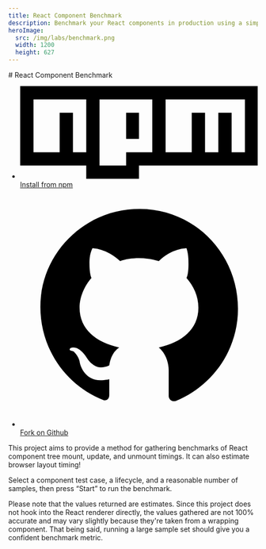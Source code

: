 ```yaml
---
title: React Component Benchmark
description: Benchmark your React components in production using a simple library.
heroImage:
  src: /img/labs/benchmark.png
  width: 1200
  height: 627
---
```



<div class="flex grow flex-col bg-slate-100 p-2 dark:bg-slate-900 md:p-4 lg:p-8">

<Prose>
# React Component Benchmark

<div class="not-prose">
	<ul class="flex flex-row gap-4">
		<li>
			<a
				href="https://npmjs.com/package/react-component-benchmark"
				class="flex flex-row gap-2 whitespace-nowrap rounded py-2 px-4 font-bold text-blue-600 outline-none hover:bg-blue-400/20 hover:text-blue-800 focus-visible:ring-4 focus-visible:ring-blue-200 dark:text-blue-200 dark:hover:bg-blue-500/20 dark:hover:text-blue-100 dark:focus-visible:ring-blue-500/20"
			>
				<svg class="inline w-6 fill-current" xmlns="http://www.w3.org/2000/svg" viewBox="0 0 2500 975" aria-hidden>
					<path d="M1114.86 555.02H1250V279.922H1114.86V555.02Z" />
					<path
						fill-rule="evenodd"
						clip-rule="evenodd"
						d="M0 834.941V0H2500V834.941H1250V974.902H694.98V834.941H0ZM139.961 139.961H694.98V694.98H555.02V279.922H415.059V694.98H139.961V139.961ZM834.941 834.941V139.961H1389.96V694.98H1114.86V834.941H834.941ZM1529.92 139.961H2364.86V694.98H2224.9V279.922H2084.94V694.98H1944.98V279.922H1805.02V694.98H1529.92V139.961Z"
					/>
				</svg>
				Install from npm
			</a>
		</li>
		<li>
			<a
				href="https://github.com/paularmstrong/react-component-benchmark"
				class="flex flex-row gap-2 whitespace-nowrap rounded py-2 px-4 font-bold text-blue-600 outline-none hover:bg-blue-400/20 hover:text-blue-800 focus-visible:ring-4 focus-visible:ring-blue-200 dark:text-blue-200 dark:hover:bg-blue-500/20 dark:hover:text-blue-100 dark:focus-visible:ring-blue-500/20"
			>
				<svg class="inline h-6 w-6 fill-current" xmlns="http://www.w3.org/2000/svg" viewBox="0 0 24 24" aria-hidden>
					<path d="M10.9,2.1c-4.6,0.5-8.3,4.2-8.8,8.7c-0.5,4.7,2.2,8.9,6.3,10.5C8.7,21.4,9,21.2,9,20.8v-1.6c0,0-0.4,0.1-0.9,0.1 c-1.4,0-2-1.2-2.1-1.9c-0.1-0.4-0.3-0.7-0.6-1C5.1,16.3,5,16.3,5,16.2C5,16,5.3,16,5.4,16c0.6,0,1.1,0.7,1.3,1c0.5,0.8,1.1,1,1.4,1 c0.4,0,0.7-0.1,0.9-0.2c0.1-0.7,0.4-1.4,1-1.8c-2.3-0.5-4-1.8-4-4c0-1.1,0.5-2.2,1.2-3C7.1,8.8,7,8.3,7,7.6C7,7.2,7,6.6,7.3,6 c0,0,1.4,0,2.8,1.3C10.6,7.1,11.3,7,12,7s1.4,0.1,2,0.3C15.3,6,16.8,6,16.8,6C17,6.6,17,7.2,17,7.6c0,0.8-0.1,1.2-0.2,1.4 c0.7,0.8,1.2,1.8,1.2,3c0,2.2-1.7,3.5-4,4c0.6,0.5,1,1.4,1,2.3v2.6c0,0.3,0.3,0.6,0.7,0.5c3.7-1.5,6.3-5.1,6.3-9.3 C22,6.1,16.9,1.4,10.9,2.1z" />
				</svg>
				Fork on Github
			</a>
		</li>
	</ul>
</div>

This project aims to provide a method for gathering benchmarks of React component tree mount, update, and unmount timings. It can also estimate browser layout timing!

Select a component test case, a lifecycle, and a reasonable number of samples, then press “Start” to run the benchmark.

</Prose>
<div class="py-12">
  <App client:load />
</div>

<Prose>
<div class="prose-sm">

Please note that the values returned are estimates. Since this project does not hook into the React renderer directly, the values gathered are not 100% accurate and may vary slightly because they're taken from a wrapping component. That being said, running a large sample set should give you a confident benchmark metric.

</div>
</Prose>
</div>
